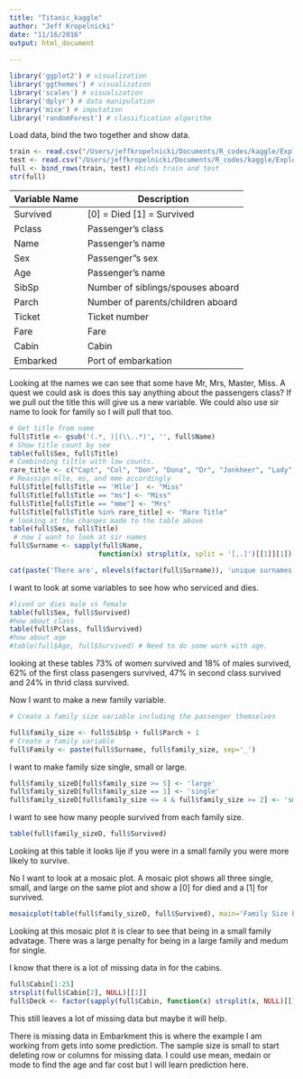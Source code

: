 ```yaml
---
title: "Titanic_kaggle"
author: "Jeff Kropelnicki"
date: "11/16/2016"
output: html_document
  
---
```


```r

library('ggplot2') # visualization
library('ggthemes') # visualization
library('scales') # visualization
library('dplyr') # data manipulation
library('mice') # imputation
library('randomForest') # classification algorithm
```


Load data, bind the two together and show data. 
```r
train <- read.csv("/Users/jeffkropelnicki/Documents/R_codes/kaggle/Exploring the Titanic Dataset/train.csv", stringsAsFactors = F)
test <- read.csv("/Users/jeffkropelnicki/Documents/R_codes/kaggle/Exploring the Titanic Dataset/test.csv", stringsAsFactors = F)
full <- bind_rows(train, test) #binds train and test 
str(full)
```   
    
|**Variable Name** |**Description**                 
| :------------- |------------------------
| Survived      | [0] = Died [1] = Survived 
| Pclass        | Passenger's class           
| Name          | Passenger's name         
| Sex           | Passenger"s sex          
| Age           | Passenger's name
| SibSp         | Number of siblings/spouses aboard
| Parch         | Number of parents/children aboard
| Ticket        | Ticket number 
| Fare          | Fare
| Cabin         | Cabin
| Embarked      | Port of embarkation   
   
Looking at the names we can see that some have Mr, Mrs, Master, Miss. A quest we could ask is does this say anything about the passengers class? If we pull out the title this will give us a new variable. We could also use sir name to look for family so I will pull that too.   


```r
# Get title from name 
full$Title <- gsub('(.*, )|(\\..*)', '', full$Name)
# Show title count by sex   
table(full$Sex, full$Title)   
# Combinding tiltle with low counts. 
rare_title <- c("Capt", "Col", "Don", "Dona", "Dr", "Jonkheer", "Lady", "Major", "Rev", "Sir", "the Countess")   
# Reassign mlle, ms, and mme accordingly   
full$Title[full$Title == 'Mlle']  <- "Miss"
full$Title[full$Title == "ms"] <- "Miss"
full$Title[full$Title == "mme"] <- "Mrs"
full$Title[full$Title %in% rare_title] <- "Rare Title"
# looking at the changes made to the table above
table(full$Sex, full$Title) 
 # now I want to look at sir names   
full$Surname <- sapply(full$Name,  
                      function(x) strsplit(x, split = '[,.]')[[1]][1])
```      
```r
cat(paste('There are', nlevels(factor(full$Surname)), 'unique surnames.'))
```

I want to look at some variables to see how who serviced and dies. 
```r
#lived or dies male vs female
table(full$Sex, full$Survived)
#how about class
table(full$Pclass, full$Survived)
#how about age
#table(full$Age, full$Survived) # Need to do some work with age.

```   
looking at these tables 73% of women survived and 18% of males survived, 62% of the first class pasengers survived, 47% in second class survived and 24% in thrid class survived. 

Now I want to make a new family variable.   
```r
# Create a family size variable including the passenger themselves

full$family_size <- full$SibSp + full$Parch + 1
# Create a family variable 
full$Family <- paste(full$Surname, full$family_size, sep='_')
```
   
I want to make family size single, small or large. 
```r
full$family_sizeD[full$family_size >= 5] <- 'large'
full$family_sizeD[full$family_size == 1] <- 'single'
full$family_sizeD[full$family_size <= 4 & full$family_size >= 2] <- 'small'
```    

   
I want to see how many people survived from each family size.
```r
table(full$family_sizeD, full$Survived)
```   
Looking at this table it looks lije if you were in a small family you were more likely to survive.     
     
No I want to look at a mosaic plot. A mosaic plot shows all three single, small, and large on the same plot and show a [0] for died and a [1] for survived.  
```r
mosaicplot(table(full$family_sizeD, full$Survived), main='Family Size by Survival', shade=TRUE)
```     

Looking at this mosaic plot it is clear to see that being in a small family advatage. There was a large penalty for being in a large family and medum for single.     
    
   
I know that there is a lot of missing data in for the cabins.   
```r
full$Cabin[1:25]
strsplit(full$Cabin[2], NULL)[[1]]
full$Deck <- factor(sapply(full$Cabin, function(x) strsplit(x, NULL)[[1]][1]))
```   
This still leaves a lot of missing data but maybe it will help.   
   
There is missing data in Embarkment this is where the example I am working from gets into some prediction. The sample size is small to start deleting row or columns for missing data. I could use mean, medain or mode to find the age and far cost but I will learn prediction here.    
   
```r

```





 















